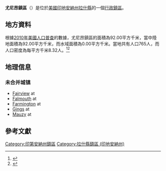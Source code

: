 {{noteTA
|G1=USState
|G2=地名
|G3=Unit
}}
{{Infobox settlement
|official_name            = 尤尼昂鎮區
|native_name = Union Township
|settlement_type          = [[行政鎮區|行政鎮區]]
|image_skyline            = Dr. John Arnold Farmhouse and outbuildings.jpg
|imagesize                = 250px
|image_map                = Map highlighting Union Township, Rush County, Indiana.svg
|mapsize                  = 250px
|pushpin_map  =USA Indiana
|pushpin_label = 尤尼昂鎮區
|pushpin_label_position   = top
|pushpin_map_caption      = 尤尼昂鎮區在印地安納州的位置
|subdivision_type         = [[世界政區索引|國家]]
|subdivision_type1        = [[美国州份|州份]]
|subdivision_type2        = [[印地安納州行政区划|縣]]
|subdivision_name         = [[美国|美国]]
|subdivision_name1        = [[印地安納州|印地安納州]]
|subdivision_name2        = [[拉什縣_(印地安納州)|拉什縣]]
|elevation_ft             = 1024
|elevation_m              = 312
|timezone                 = [[北美东部時區|北美东部時區]]
|area_total_km2           = 92.00
|area_land_km2            = 92.00
|area_water_km2           = 0.00
|area_total_sq_mi         = 
|area_land_sq_mi          = 
|area_water_sq_mi         = 
|population_as_of         = [[2010年美國人口普查|2010]]
|population_footnotes     = 
|population_total         = 765
|population_density_km2   = auto
|population_density_sq_mi = auto
|utc_offset               = -5
|coordinates              = {{coord|39|39|41|N|85|21|52|W|type:city_region:US-AL_source:GNS-enwiki|display=inline,title}}
| coor_pinpoint           = 
| coordinates_footnotes   = 
|timezone_DST             = EDT
|utc_offset_DST           = -4
|postal_code_type         = [[美國郵區編號|郵區編號]]
|postal_code              = 
|area_code                = {{link-en|电话区号765|Area code 765|765}}
|blank_name = [[地名信息系统|GNIS ID]]
|blank_info = 453932
}}
'''尤尼昂鎮區'''（{{lang-en|Union Township}}）是位於[[美國|美國]][[印地安納州|印地安納州]][[拉什縣_(印地安納州)|拉什縣]]的一個[[行政鎮區|行政鎮區]]。

== 地方資料 ==
根據[[2010年美國人口普查|2010年美國人口普查]]的數據，尤尼昂鎮區的面積為92.00平方千米，當中陸地面積為92.00平方千米，而水域面積為0.00平方千米。當地共有人口765人，而人口密度為每平方千米8.32人。<ref name="GR8">{{cite web|url=http://factfinder2.census.gov|publisher=[[美国人口调查局|美国人口调查局]]|accessdate=2011-05-14|title=American FactFinder|archive-date=2013-09-11|archive-url=https://web.archive.org/web/20130911234518/http://factfinder2.census.gov/|dead-url=no}}</ref><ref>{{cite web|url=https://www.citypopulation.de/en/usa/indiana/admin/|title=USA: Indiana (Counties and Townships) - City Population|access-date=2020-08-18|archive-date=2020-04-22|archive-url=https://web.archive.org/web/20200422090607/https://www.citypopulation.de/en/usa/indiana/admin/|dead-url=no}}</ref>

== 地理信息 ==

=== 未合并城镇 ===

* [[Fairview,_Rush_County,_Indiana|Fairview]] at {{coord|39.6856023|-85.3010780|scale:10000|display=inline}}
* [[Falmouth,_Indiana|Falmouth]] at {{coord|39.7008798|-85.3010781|scale:10000|display=inline}}
* [[Farmington,_Indiana|Farmington]] at {{coord|39.6181028|-85.3588570|scale:10000|display=inline}}
* [[Gings,_Indiana|Gings]] at {{coord|39.6708799|-85.3708021|scale:10000|display=inline}}
* [[Mauzy,_Indiana|Mauzy]] at {{coord|39.6239361|-85.3383008|scale:10000|display=inline}}

== 參考文獻 ==
{{reflist}}

{{拉什縣 (印地安納州)}}

{{DEFAULTSORT:Union Township}}
[[Category:印第安納州鎮區|Category:印第安納州鎮區]]
[[Category:拉什縣鎮區_(印地安納州)|Category:拉什縣鎮區 (印地安納州)]]

{{Indiana-geo-stub}}